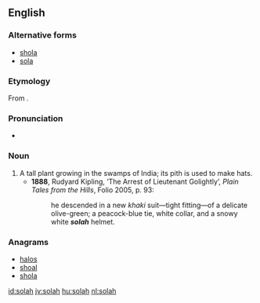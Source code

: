 ==English==

===Alternative forms===
* [[shola]]
* [[sola]]

===Etymology===
From {{etyl|ur}} {{term|سلا||tr=solā|sc=ur-Arab}}.

===Pronunciation===
* {{IPA|/ˈsəʊlə/}}

===Noun===
{{en-noun}}

# A tall plant growing in the swamps of India; its pith is used to make hats.
#* '''1888''', Rudyard Kipling, ‘The Arrest of Lieutenant Golightly’, ''Plain Tales from the Hills'', Folio 2005, p. 93:
#*: he descended in a new ''khaki'' suit—tight fitting—of a delicate olive-green; a peacock-blue tie, white collar, and a snowy white '''''solah''''' helmet.

===Anagrams===
* [[halos#English|halos]]
* [[shoal#English|shoal]]
* [[shola#English|shola]]

[[id:solah]]
[[jv:solah]]
[[hu:solah]]
[[nl:solah]]